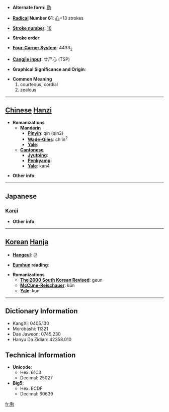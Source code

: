 * '''Alternate form''': [[勤]]

* '''[[Wiktionary:Chinese radical index| Radical]] Number 61''': [[Wiktionary:Chinese radical index 心|心]]+13 strokes

* '''[[Wiktionary:Chinese total strokes index|Stroke number]]''': [[Wiktionary:Chinese total strokes index 16|16]]

* '''Stroke order''': 

* '''[[Wiktionary:Chinese four corner index|Four-Corner System]]''': 4433<sub>2</sub>

* '''[[Wiktionary:Chinese Cangjie index|Cangjie input]]''': 廿尸心 (TSP)

* '''Graphical Significance and Origin''': 

* '''Common Meaning'''
*#courteous, cordial
*# zealous


----

== [[Chinese]] [[Hanzi]] ==

* '''Romanizations'''
** '''[[Mandarin]]'''
*** '''[[Pinyin]]''': qín (qin2)
*** '''[[Wade-Giles]]''': ch'in<sup>2</sup>
*** '''[[Yale]]''': 
** '''[[Cantonese]]'''
*** '''[[Jyutping]]''':
*** '''[[Penkyamp]]''': 
*** '''[[Yale]]''': kan4

* '''Other info''': 

----

==Japanese==
===[[Kanji]]===
{{kanji|on readings=[[きん]] (kin), [[ごん]] (gon)|kun readings=[[ねんごろ]] (nengoro)}}

* '''Other info''':  

----

== [[Korean]] [[Hanja]] ==

* '''[[Hangeul]]''': 근

* '''[[Eumhun]] reading''': 

* '''Romanizations'''
** '''[[The 2000 South Korean Revised Romanization|The 2000 South Korean Revised]]''': geun
** '''[[McCune-Reischauer]]''': kŭn
** '''[[Yale]]''': kun

----

== Dictionary Information ==

* KangXi: 0405.130
* Morobashi: 11321
* Dae Jaweon: 0745.230
* Hanyu Da Zidian: 42358.010

== Technical Information ==

* '''Unicode''':
** Hex: 61C3
** Decimal: 25027
* '''Big5''':
** Hex: ECDF
** Decimal: 60639

[[fr:懃]]